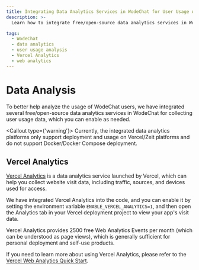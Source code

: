 ```yaml
---
title: Integrating Data Analytics Services in WodeChat for User Usage Analysis
description: >-
  Learn how to integrate free/open-source data analytics services in WodeChat to collect user usage data efficiently.

tags:
  - WodeChat
  - data analytics
  - user usage analysis
  - Vercel Analytics
  - web analytics
---
```


# Data Analysis

To better help analyze the usage of WodeChat users, we have integrated several free/open-source data analytics services in WodeChat for collecting user usage data, which you can enable as needed.

<Callout type={'warning'}>
  Currently, the integrated data analytics platforms only support deployment and usage on
  Vercel/Zeit platforms and do not support Docker/Docker Compose deployment.
</Callout>

## Vercel Analytics

[Vercel Analytics](https://vercel.com/analytics) is a data analytics service launched by Vercel, which can help you collect website visit data, including traffic, sources, and devices used for access.

We have integrated Vercel Analytics into the code, and you can enable it by setting the environment variable `ENABLE_VERCEL_ANALYTICS=1`, and then open the Analytics tab in your Vercel deployment project to view your app's visit data.

Vercel Analytics provides 2500 free Web Analytics Events per month (which can be understood as page views), which is generally sufficient for personal deployment and self-use products.

If you need to learn more about using Vercel Analytics, please refer to the [Vercel Web Analytics Quick Start](https://vercel.com/docs/analytics/quickstart).
